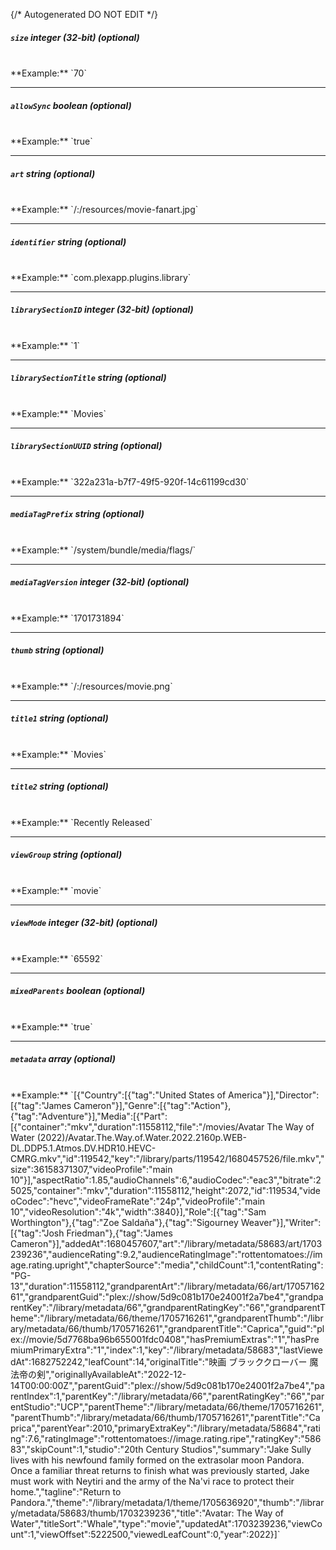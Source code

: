 {/* Autogenerated DO NOT EDIT  */}
##### `size` _integer (32-bit) (optional)_
<br/>
**Example:** `70`

---
##### `allowSync` _boolean (optional)_
<br/>
**Example:** `true`

---
##### `art` _string (optional)_
<br/>
**Example:** `/:/resources/movie-fanart.jpg`

---
##### `identifier` _string (optional)_
<br/>
**Example:** `com.plexapp.plugins.library`

---
##### `librarySectionID` _integer (32-bit) (optional)_
<br/>
**Example:** `1`

---
##### `librarySectionTitle` _string (optional)_
<br/>
**Example:** `Movies`

---
##### `librarySectionUUID` _string (optional)_
<br/>
**Example:** `322a231a-b7f7-49f5-920f-14c61199cd30`

---
##### `mediaTagPrefix` _string (optional)_
<br/>
**Example:** `/system/bundle/media/flags/`

---
##### `mediaTagVersion` _integer (32-bit) (optional)_
<br/>
**Example:** `1701731894`

---
##### `thumb` _string (optional)_
<br/>
**Example:** `/:/resources/movie.png`

---
##### `title1` _string (optional)_
<br/>
**Example:** `Movies`

---
##### `title2` _string (optional)_
<br/>
**Example:** `Recently Released`

---
##### `viewGroup` _string (optional)_
<br/>
**Example:** `movie`

---
##### `viewMode` _integer (32-bit) (optional)_
<br/>
**Example:** `65592`

---
##### `mixedParents` _boolean (optional)_
<br/>
**Example:** `true`

---
##### `metadata` _array (optional)_
<br/>
**Example:** `[{"Country":[{"tag":"United States of America"}],"Director":[{"tag":"James Cameron"}],"Genre":[{"tag":"Action"},{"tag":"Adventure"}],"Media":[{"Part":[{"container":"mkv","duration":11558112,"file":"/movies/Avatar The Way of Water (2022)/Avatar.The.Way.of.Water.2022.2160p.WEB-DL.DDP5.1.Atmos.DV.HDR10.HEVC-CMRG.mkv","id":119542,"key":"/library/parts/119542/1680457526/file.mkv","size":36158371307,"videoProfile":"main 10"}],"aspectRatio":1.85,"audioChannels":6,"audioCodec":"eac3","bitrate":25025,"container":"mkv","duration":11558112,"height":2072,"id":119534,"videoCodec":"hevc","videoFrameRate":"24p","videoProfile":"main 10","videoResolution":"4k","width":3840}],"Role":[{"tag":"Sam Worthington"},{"tag":"Zoe Saldaña"},{"tag":"Sigourney Weaver"}],"Writer":[{"tag":"Josh Friedman"},{"tag":"James Cameron"}],"addedAt":1680457607,"art":"/library/metadata/58683/art/1703239236","audienceRating":9.2,"audienceRatingImage":"rottentomatoes://image.rating.upright","chapterSource":"media","childCount":1,"contentRating":"PG-13","duration":11558112,"grandparentArt":"/library/metadata/66/art/1705716261","grandparentGuid":"plex://show/5d9c081b170e24001f2a7be4","grandparentKey":"/library/metadata/66","grandparentRatingKey":"66","grandparentTheme":"/library/metadata/66/theme/1705716261","grandparentThumb":"/library/metadata/66/thumb/1705716261","grandparentTitle":"Caprica","guid":"plex://movie/5d7768ba96b655001fdc0408","hasPremiumExtras":"1","hasPremiumPrimaryExtra":"1","index":1,"key":"/library/metadata/58683","lastViewedAt":1682752242,"leafCount":14,"originalTitle":"映画 ブラッククローバー 魔法帝の剣","originallyAvailableAt":"2022-12-14T00:00:00Z","parentGuid":"plex://show/5d9c081b170e24001f2a7be4","parentIndex":1,"parentKey":"/library/metadata/66","parentRatingKey":"66","parentStudio":"UCP","parentTheme":"/library/metadata/66/theme/1705716261","parentThumb":"/library/metadata/66/thumb/1705716261","parentTitle":"Caprica","parentYear":2010,"primaryExtraKey":"/library/metadata/58684","rating":7.6,"ratingImage":"rottentomatoes://image.rating.ripe","ratingKey":"58683","skipCount":1,"studio":"20th Century Studios","summary":"Jake Sully lives with his newfound family formed on the extrasolar moon Pandora. Once a familiar threat returns to finish what was previously started, Jake must work with Neytiri and the army of the Na'vi race to protect their home.","tagline":"Return to Pandora.","theme":"/library/metadata/1/theme/1705636920","thumb":"/library/metadata/58683/thumb/1703239236","title":"Avatar: The Way of Water","titleSort":"Whale","type":"movie","updatedAt":1703239236,"viewCount":1,"viewOffset":5222500,"viewedLeafCount":0,"year":2022}]`


